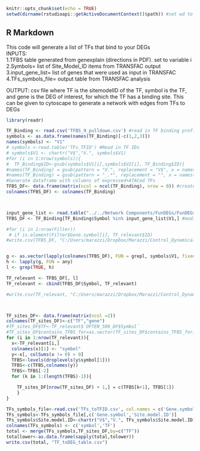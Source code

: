```r
knitr::opts_chunk$set(echo = TRUE)
setwd(dirname(rstudioapi::getActiveDocumentContext()$path)) #set wd to wherever script is located
```

## R Markdown

This code will generate a list of TFs that bind to your DEGs  
INPUTS:  
1.TFBS table generated from genexplain (directions in PDF). set to variable i  
2.Symbols= list of Site_Model_ID items from TRANSFAC output  
3.input_gene_list= list of genes that were used as input in TRANSFAC  
4.TFs_symbols_file= output table from TRANSFAC analysis  
  
  
OUTPUT: csv file where TF is the sitemodelID of the TF, symbol is the TF, and gene is the DEG of interest, for which the TF has a binding site. This can be given to cytoscape to generate a network with edges from TFs to DEGs

```r
library(readr)

TF_Binding <- read.csv('TFBS_9_pulldown.csv') #read in TF binding profile
symbols <- as.data.frame(names(TF_Binding)[-c(1,2,3)])
names(symbols) <- "V1"
# symbols <-read.table('TFs_TFID') #Read in TF IDs
# symbols$V1 <- chartr("V$","V.", symbols$V1)
#for (i in 1:nrow(symbols)){
#  TF_Binding$ID<-gsub(symbols$V1[i],symbols$V2[i], TF_Binding$ID)}
#names(TF_Binding) = gsub(pattern = "V.", replacement = "V$", x = names(TF_Binding)) #fix names in columns
#names(TF_Binding) = gsub(pattern = "_.*", replacement = "", x = names(TF_Binding)) #fix names in columns
#Generate dataframe with columns of expressed+ATACed TFs
TFBS_DF<- data.frame(matrix(ncol = ncol(TF_Binding), nrow = 0)) #create new dataframe
colnames(TFBS_DF) <- colnames(TF_Binding)



input_gene_list <- read.table("../../Network Components/FunDEGs/FunDEGs_FOC_LCC_noHKG_80") #read in gene input list
TFBS_DF <- TF_Binding[TF_Binding$Symbol %in% input_gene_list$V1,] #modify dataframe

#for (i in 1:nrow(Filter))
 # if is.element(Filter$Gene.symbol[i], TF_relevant$ID)
#write.csv(TFBS_DF, "C:/Users/marazzi/Dropbox/Marazzi/Control_DynamicalSystems/Log/5/Cis_SOC_1000.csv")


g <- as.vector(lapply(colnames(TFBS_DF), FUN = grepl, symbols$V1, fixed = TRUE))
h <- lapply(g, FUN = any)
l <- grep(TRUE, h)

TF_relevant <- TFBS_DF[, l]
TF_relevant <- cbind(TFBS_DF$Symbol, TF_relevant)

#write.csv(TF_relevant, "C:/Users/marazzi/Dropbox/Marazzi/Control_DynamicalSystems/Log/5/Cis_SOC_colfilter.csv")



TF_sites_DF<- data.frame(matrix(ncol =2))
colnames(TF_sites_DF)<-c("TF","gene")
#TF_sites_DF$TF<-TF_relevant$`OFTEN_500_DF$Symbol`
#TF_sites_DF$contains_TFBS_for=as.vector(TF_sites_DF$contains_TFBS_for)
for (i in 1:nrow(TF_relevant)){
  x<-TF_relevant[i,]
  colnames(x)[1] <- "symbol"
  y<-x[, colSums(x != 0) > 0]
  TFBS<-levels(droplevels(y$symbol[1]))
  TFBS<-c(TFBS,colnames(y))
  TFBS<-TFBS[-2]
  for (k in 1:(length(TFBS)-1)){

    TF_sites_DF[nrow(TF_sites_DF) + 1,] = c(TFBS[k+1], TFBS[1])
    }
}

TFs_symbols_file<-read.csv('TFs_toTFID.csv', col.names = c('Gene.symbol','Site.model.ID'))
TFs_symbols<-TFs_symbols_file[,c('Gene.symbol','Site.model.ID')]
TFs_symbols$Site.model.ID<-chartr("V$","V.", TFs_symbols$Site.model.ID)
colnames(TFs_symbols) <- c('symbol','TF')
total <- merge(TFs_symbols,TF_sites_DF,by=c("TF"))
totallower<-as.data.frame(sapply(total,tolower))
write.csv(total, "TF_toDEG_table.csv")

```


